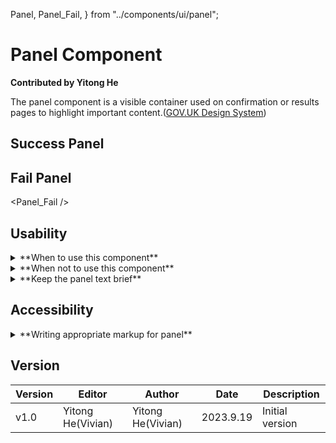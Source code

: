   Panel,
  Panel_Fail,
} from "../components/ui/panel";

# Panel Component

**Contributed by Yitong He**

The panel component is a visible container used on confirmation or results pages to highlight important content.([GOV.UK Design System](https://design-system.service.gov.uk/components/panel/))

## Success Panel

<Panel />

## Fail Panel

<Panel_Fail />

## Usability
<details>
<summary>**When to use this component**</summary>
- Use the panel component to display important information when a transaction has been completed.
- In most cases, the panel component is used on confirmation pages, to tell the user they have successfully completed the transaction of failed with the transaction.  
([GOV.UK Design System](https://design-system.service.gov.uk/components/panel/))
</details>
<details>
<summary>**When not to use this component**</summary>
Never use the panel component to highlight important information within body content.
([GOV.UK Design System](https://design-system.service.gov.uk/components/panel/))
</details>
<details>
<summary>**Keep the panel text brief**</summary>
The panel text is only meant for a high-level explanation of what has happened. Short words and phrases can highlighted information is easy to read at different screen sizes. For example, 'Application complete'.  
If you need to give detailed information, or more context, use the description text under the heading text.  
([GOV.UK Design System](https://design-system.service.gov.uk/components/panel/))
</details>

## Accessibility
<details>
<summary>**Writing appropriate markup for panel**</summary>
If the panel doesn't contain an accurate WAI-ARIA role or property, the screen reader software won't recognize the purpose of the message — and neither will the user.  
Thus, a ARIA role is needed for the accessibility of panel. `role="alert"`should be used in this case for important information that needs to be presented to the user immediately. 
([Bureau of Internet Accessibility](https://www.boia.org/blog/are-your-websites-status-messages-accessible))
</details>

## Version
| Version | Editor | Author | Date | Description |
| ---- | ---- | ---- | ---- | ---- |
| v1.0 | Yitong He(Vivian) | Yitong He(Vivian) | 2023.9.19 | Initial version |